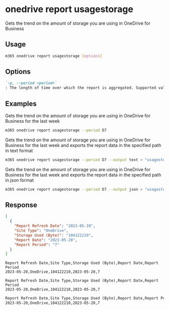 
# onedrive report usagestorage

Gets the trend on the amount of storage you are using in OneDrive for Business

## Usage

```sh
m365 onedrive report usagestorage [options]
```

## Options

```md definition-list
`-p, --period <period>`
: The length of time over which the report is aggregated. Supported values `D7`, `D30`, `D90`, `D180`.
```

<Global />

## Examples

Gets the trend on the amount of storage you are using in OneDrive for Business for the last week

```sh
m365 onedrive report usagestorage --period D7
```

Gets the trend on the amount of storage you are using in OneDrive for Business for the last week and exports the report data in the specified path in text format

```sh
m365 onedrive report usagestorage --period D7 --output text > "usagestorage.txt"
```

Gets the trend on the amount of storage you are using in OneDrive for Business for the last week and exports the report data in the specified path in json format

```sh
m365 onedrive report usagestorage --period D7 --output json > "usagestorage.json"
```

## Response

<Tabs>
  <TabItem value="JSON">

  ```json
  [
    {
      "Report Refresh Date": "2023-05-20",
      "Site Type": "OneDrive",
      "Storage Used (Byte)": "104122210",
      "Report Date": "2023-05-20",
      "Report Period": "7"
    }
  ]
  ```

  </TabItem>
  <TabItem value="Text">

  ```text
  Report Refresh Date,Site Type,Storage Used (Byte),Report Date,Report Period
  2023-05-20,OneDrive,104122210,2023-05-20,7
  ```

  </TabItem>
  <TabItem value="CSV">

  ```csv
  Report Refresh Date,Site Type,Storage Used (Byte),Report Date,Report Period
  2023-05-20,OneDrive,104122210,2023-05-20,7
  ```

  </TabItem>
  <TabItem value="Markdown">

  ```md
  Report Refresh Date,Site Type,Storage Used (Byte),Report Date,Report Period
  2023-05-20,OneDrive,104122210,2023-05-20,7
  ```

  </TabItem>
</Tabs>

